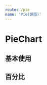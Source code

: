 ```yaml
---
route: /pie
name: 'Pie(饼图)'
---
```


# PieChart

## 基本使用

<Playground>
  <PieChart
    data={
      [
        { x: 'chrome', y: 20 },
        { x: 'IE', y: 20 },
        { x: 'Firefox', y: 20 }
      ]
    }
    tooltip={true}
    subTitle="总预警数"
    total={100}
  />
</Playground>

## 百分比

<Playground>
  <PieChart percent={60} />
</Playground>
